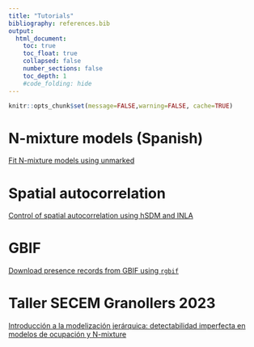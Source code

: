 ```yaml
---
title: "Tutorials"
bibliography: references.bib
output:
  html_document:
    toc: true
    toc_float: true
    collapsed: false
    number_sections: false
    toc_depth: 1
    #code_folding: hide
---
```


```r
knitr::opts_chunk$set(message=FALSE,warning=FALSE, cache=TRUE)
```

# N-mixture models (Spanish)

[Fit N-mixture models using unmarked](https://jabiologo.github.io/web/tutorials/nmixture.html)

# Spatial autocorrelation

[Control of spatial autocorrelation using hSDM and INLA](https://jabiologo.github.io/web/tutorials/example_INLA.html)

# GBIF

[Download presence records from GBIF using `rgbif`](https://jabiologo.github.io/web/tutorials/gbif_tutorial.html)

# Taller SECEM Granollers 2023

[Introducción a la modelización jerárquica: detectabilidad imperfecta en modelos de ocupación y N-mixture](https://jabiologo.github.io/web/tutorials/tallerSECEM.html)


